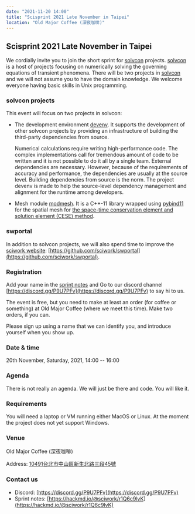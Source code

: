 ```yaml
---
date: "2021-11-20 14:00"
title: "Scisprint 2021 Late November in Taipei"
location: "Old Major Coffee (深夜咖啡)"
---
```


## Scisprint 2021 Late November in Taipei

We cordially invite you to join the short sprint for
[solvcon](https://solvcon.net/) projects.
[solvcon](https://solvcon.net/) is a host of projects focusing on
numerically solving the governing equations of transient phenomena.
There will be two projects in [solvcon](https://solvcon.net/) and we
will not assume you to have the domain knowledge. We welcome everyone
having basic skills in Unix programming.

### solvcon projects

This event will focus on two projects in solvcon:

- The development environment
  [devenv](https://github.com/solvcon/devenv). It supports the
  development of other solvcon projects by providing an infrastructure
  of building the third-party dependencies from source.

  Numerical calculations require writing high-performance code. The
  complex implementations call for tremendous amount of code to be
  written and it is not possible to do it all by a single team.
  External dependencies are necessary. However, because of the
  requirements of accuracy and performance, the dependencies are
  usually at the source level. Building dependencies from source is
  the norm. The project devenv is made to help the source-level
  dependency management and alignment for the runtime among
  developers.

- Mesh module [modmesh](https://github.com/solvcon/modmesh). It is a
  C++-11 library wrapped using
  [pybind11](https://pybind11.readthedocs.io/en/stable/) for the
  spatial mesh for [the space-time conservation element and solution
  element (CESE)
  method](https://yyc.solvcon.net/en/latest/cese/index.html).

### swportal

In addition to solvcon projects, we will also spend time to improve the
[sciwork website](https://sciwork.dev):
[https://github.com/sciwork/swportal](https://github.com/sciwork/swportal).

### Registration

Add your name in the [sprint
notes](https://hackmd.io/@sciwork/r1Q6c9lvK) and Go to our discord
channel [https://discord.gg/P9U7PFv](https://discord.gg/P9U7PFv) to say hi to us.

The event is free, but you need to make at least an order (for coffee or
something) at Old Major Coffee (where we meet this time). Make two
orders, if you can.

Please sign up using a name that we can identify you, and introduce
yourself when you show up.

### Date & time

20th November, Saturday, 2021, 14:00 -- 16:00

### Agenda

There is not really an agenda. We will just be there and code. You will
like it.

### Requirements

You will need a laptop or VM running either MacOS or Linux. At the
moment the project does not yet support Windows.

### Venue

Old Major Coffee (深夜咖啡)

Address:
[10491台北市中山區新生北路三段45號](https://goo.gl/maps/6oRQzdv6qyGYMd658)

<Map src="https://www.google.com/maps/embed?pb=!1m18!1m12!1m3!1d3614.073510494754!2d121.52589461500686!3d25.065497483957607!2m3!1f0!2f0!3f0!3m2!1i1024!2i768!4f13.1!3m3!1m2!1s0x3442a95a8b603a35%3A0x590db4ab4ba42ea7!2zT2xkIE1ham9yIENvZmZlZSAo5rex5aSc5ZKW5ZWhKQ!5e0!3m2!1szh-TW!2stw!4v1635945495505!5m2!1szh-TW!2stw" />

### Contact us

- Discord: [https://discord.gg/P9U7PFv](https://discord.gg/P9U7PFv)
- Sprint notes: [https://hackmd.io/@sciwork/r1Q6c9lvK](https://hackmd.io/@sciwork/r1Q6c9lvK)
